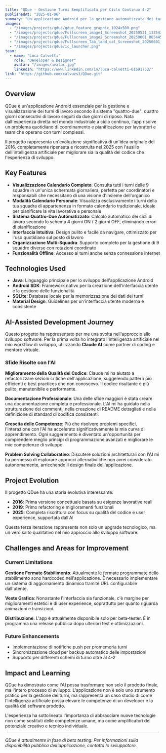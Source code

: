 ```yaml
---
title: "QDue - Gestione Turni Semplificata per Ciclo Continuo 4-2"
publishedAt: "2025-01-06"
summary: "Un'applicazione Android per la gestione automatizzata dei turni lavorativi a ciclo continuo, sviluppata con Java e l'ausilio dell'intelligenza artificiale."
images:
  - "/images/projects/qdue/qdue_feature_graphic_1024x500.png"
  - "/images/projects/qdue/Fullscreen_image1_Screenshot_20250531_133543.png"
  - "/images/projects/qdue/Fullscreen_image2_Screenshot_20250601_065445.png"
  - "/images/projects/qdue/Fullscreen_Tab_land_cal_Screenshot_20250601_144759.png"
  - "/images/projects/qdue/ic_launcher.png"
team:
  - name: "Luca Calvetti"
    role: "Developer & Designer"
    avatar: "/images/avatar.jpg"
    linkedIn: "https://www.linkedin.com/in/luca-calvetti-61691753/"
link: "https://github.com/calvuzs3/QDue.git"
---
```


## Overview

QDue è un'applicazione Android essenziale per la gestione e visualizzazione dei turni di lavoro secondo il sistema "quattro-due": quattro giorni consecutivi di lavoro seguiti da due giorni di riposo. Nata dall'esperienza diretta nel mondo industriale a ciclo continuo, l'app risolve un problema quotidiano di coordinamento e pianificazione per lavoratori e team che operano con turni complessi.

Il progetto rappresenta un'evoluzione significativa di un'idea originale del 2016, completamente ripensata e ricostruita nel 2025 con l'ausilio dell'intelligenza artificiale per migliorare sia la qualità del codice che l'esperienza di sviluppo.

## Key Features

- **Visualizzazione Calendario Completo**: Consulta tutti i turni delle 9 squadre in un'unica schermata giornaliera, perfetta per coordinatori e responsabili che necessitano di una visione d'insieme dell'organico
- **Modalità Calendario Personale**: Visualizza esclusivamente i turni della tua squadra di appartenenza in formato calendario tradizionale, ideale per pianificare la vita lavorativa e personale
- **Sistema Quattro-Due Automatizzato**: Calcolo automatico dei cicli di lavoro secondo lo schema 4 giorni ON / 2 giorni OFF, eliminando errori di pianificazione
- **Interfaccia Intuitiva**: Design pulito e facile da navigare, ottimizzato per l'uso quotidiano sul posto di lavoro
- **Organizzazione Multi-Squadra**: Supporto completo per la gestione di 9 squadre diverse con rotazioni coordinate
- **Funzionalità Offline**: Accesso ai turni anche senza connessione internet

## Technologies Used

- **Java**: Linguaggio principale per lo sviluppo dell'applicazione Android
- **Android SDK**: Framework nativo per la creazione dell'interfaccia utente e la gestione delle funzionalità
- **SQLite**: Database locale per la memorizzazione dei dati dei turni
- **Material Design**: Guidelines per un'interfaccia utente moderna e consistente

## AI-Assisted Development Journey

Questo progetto ha rappresentato per me una svolta nell'approccio allo sviluppo software. Per la prima volta ho integrato l'intelligenza artificiale nel mio workflow di sviluppo, utilizzando **Claude AI** come partner di coding e mentore virtuale.

### Sfide Risolte con l'AI

**Miglioramento della Qualità del Codice**: Claude mi ha aiutato a refactorizzare sezioni critiche dell'applicazione, suggerendo pattern più efficienti e best practices che non conoscevo. Il codice risultante è più pulito, manutenibile e performante.

**Documentazione Professionale**: Una delle sfide maggiori è stata creare una documentazione completa e professionale. L'AI mi ha guidato nella strutturazione dei commenti, nella creazione di README dettagliati e nella definizione di standard di codifica consistenti.

**Crescita delle Competenze**: Più che risolvere problemi specifici, l'interazione con l'AI ha accelerato significativamente la mia curva di apprendimento. Ogni suggerimento è diventato un'opportunità per comprendere meglio principi di programmazione avanzati e migliorare le mie competenze di sviluppo.

**Problem Solving Collaborativo**: Discutere soluzioni architetturali con l'AI mi ha permesso di esplorare approcci alternativi che non avrei considerato autonomamente, arricchendo il design finale dell'applicazione.

## Project Evolution

Il progetto QDue ha una storia evolutiva interessante:

- **2016**: Prima versione concettuale basata su esigenze lavorative reali
- **2019**: Primo refactoring e miglioramenti funzionali
- **2025**: Completa riscrittura con focus su qualità del codice e user experience, supportata dall'AI

Questa terza iterazione rappresenta non solo un upgrade tecnologico, ma un vero salto qualitativo nel mio approccio allo sviluppo software.

## Challenges and Areas for Improvement

### Current Limitations

**Gestione Fermate Stabilimento**: Attualmente le fermate programmate dello stabilimento sono hardcoded nell'applicazione. È necessario implementare un sistema di aggiornamento dinamico tramite URL configurabile dall'utente.

**Veste Grafica**: Nonostante l'interfaccia sia funzionale, c'è margine per miglioramenti estetici e di user experience, soprattutto per quanto riguarda animazioni e transizioni.

**Distribuzione**: L'app è attualmente disponibile solo per beta-tester. È in programma una release pubblica dopo ulteriori test e ottimizzazioni.

### Future Enhancements

- Implementazione di notifiche push per promemoria turni
- Sincronizzazione cloud per backup automatico delle impostazioni
- Supporto per differenti schemi di turno oltre al 4-2

## Impact and Learning

QDue ha dimostrato come l'AI possa trasformare non solo il prodotto finale, ma l'intero processo di sviluppo. L'applicazione non è solo uno strumento pratico per la gestione dei turni, ma rappresenta un caso studio di come l'intelligenza artificiale possa elevare le competenze di un developer e la qualità del software prodotto.

L'esperienza ha sottolineato l'importanza di abbracciare nuove tecnologie non come sostituti delle competenze umane, ma come amplificatori del potenziale creativo e tecnico individuale.

---

*QDue è attualmente in fase di beta testing. Per informazioni sulla disponibilità pubblica dell'applicazione, contatta lo sviluppatore.*
